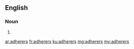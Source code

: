 ==English==

===Noun===
{{head|en|plural}}

# {{plural of|adherer|lang=en|nocat=1}}

[[ar:adherers]]
[[fr:adherers]]
[[ku:adherers]]
[[mg:adherers]]
[[my:adherers]]